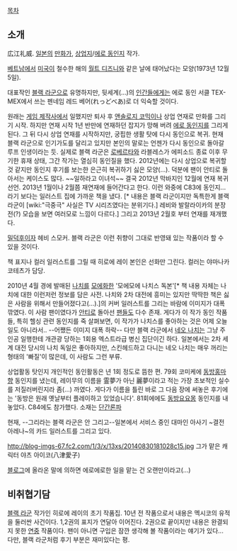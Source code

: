 [[목차]]

== 소개 ==

広江礼威. [[일본]]의 [[만화가]], [[상업지]]/[[에로 동인지]] 작가.

[[베트남]]에서 [[미국]]이 철수한 해의 [[월트 디즈니]]와 같은 날에 태어났다는 모양(1973년 12월 5일).

대표작인 [[블랙 라군]]으로 유명하지만, 뒷세계(…)의 [[인간]]들에게는 에로 동인 서클 TEX-MEX에서 쓰는 펜네임 레드 베어(れっどべあ)로 더 익숙할 것이다.

원래는 [[게임 제작사]]에서 일했지만 퇴사 후 [[앤솔로지 코믹]]이나 상업 연재로 만화를 그리기 시작. 하지만 연재 시작 1년 반만에 연재하던 잡지가 망해 버려 [[에로 동인지]]를 그리게 된다. 그 뒤 다시 상업 연재를 시작하지만, 궁핍한 생활 탓에 다시 동인으로 복귀. 현재 블랙 라군으로 인기가도를 달리고 있지만 본인의 말로는 언젠가 다시 동인으로 돌아갈 루프 인생이라는 듯. 실제로 블랙 라군은 [[로베르타]]와 라블레스가 에피소드 종료 이후 무기한 휴재 상태, 그간 작가는 열심히 동인질을 했다. 2012년에는 다시 상업으로 복귀할 것 같지만 동인지 후기를 보는한 은근히 복귀하기 싫은 모양(…). 덕분에 팬이 안티로 돌아서는 케이스도 많다. ~~일하라고 이녀석~~ 결국 2012년 막바지인 12월에 연재 복귀 선언. 2013년 1월이나 2월쯤 재연재에 들어간다고 한다. 이런 와중에 C83에 동인지...라기 보다는 일러스트 집에 가까운 책을 냈다. [* 내용은 블랙 라군이지만 독특한게 블랙 라군이 [wiki:"극중극" 사실은 TV 시리즈였다는 분위기다.] 레비와 발랄라이카의 분장 전(?) 모습을 보면 여러모로 느낌이 다르다.] 그리고 2013년 2월호 부터 연재를 재개했다.

[[밀덕후]]이자 헤비 스모커. 블랙 라군은 이런 취향이 그대로 반영돼 있는 작품이라 할 수 있을 것이다.

책 표지나 컬러 일러스트를 그릴 때 히로에 레이 본인은 선화만 그린다. 컬러는 야마나카 코테츠가 담당.

2010년 4월 경에 발매된 [[나치]]를 [[모에화]]한 '모에모에 나치스 독본'[* 책 내용 자체는 나치에 대한 이런저런 정보를 담은 사전. 나치와 2차 대전에 흥미는 있지만 딱딱한 책은 싫은 사람을 위해서 만들어졌다고(…).]의 커버 일러스트를 그리는 바람에 이미지가 대폭 깎였다. 이 사람 팬이였다가 [[안티]]로 돌아선 [[팬]]들도 다수 존재. 게다가 이 작가 동인 작품들, 특히 헬싱 관련 동인지를 죽 살펴보면, 이 작가가 나치스를 좋아하는 것은 어제 오늘 일도 아니라서.. --어쨌든 이미지 대폭 하락--
다만 블랙 라군에서 [[네오 나치]]는 그냥 주인공 일행한테 개관광 당하는 1회용 엑스트라급 병신 집단이긴 하다. 일본에서는 2차 세계 대전 당시의 나치 독일은 좋아하지만, 스킨헤드하고 다니는 네오 나치는 매우 꺼리는 형태의 '빠질'이 많은데, 이 사람도 그런 부류.

상업활동 탓인지 개인적인 동인활동은 년 1회 정도로 뜸한 편. 79회 코미케에 [[동방홍마향]] 동인지를 냈는데, 레이무의 이름을 霊夢가 아닌 麗夢이라고 적는 가장 초보적인 실수를 저질러버린지라 좀(…) 까였다. 게다가 이름을 틀린 바로 그 다음 장에 써놓은 후기에는 '동방은 원래 옛날부터 플레이하고 있었습니다'. 81회에에도 [[동방요요몽]] 동인지를 내놓았다. C84에도 참가했다. 소재는 [[단간론파]]

현재, --그리라는 블랙 라군은 안 그리고--일본에서 서비스 중인 대마인 아사기 ~결전 아레나~의 카드 일러스트를 그리고 있다.

http://blog-imgs-67.fc2.com/1/3/x/13xs/20140830181028c15.jpg 그가 맡은 캐릭터 야츠 아이코(八津愛子)

[http://13xs.blog93.fc2.com/blog-entry-97.html 블로그]에 올라온 말에 의하면 에로에로한 일을 맡는 건 오랜만이라고(...)
== 비취협기담 ==
[[블랙 라군]] 작가인 히로에 레이의 초기 작품집. 10년 전 작품으로서 내용은 멕시코의 유적을 둘러싼 사건이다. 1,2권의 표지가 연달아 이어진다. 2권으로 끝이지만 내용은 완결되지 못한 [[연중]] 작품이다. 팬이 아니면 구입은 잠깐 생각해 볼 작품이라는 얘기가 있다... 다만, 블랙 라군처럼 후기 부분은 재미있다는 평.
